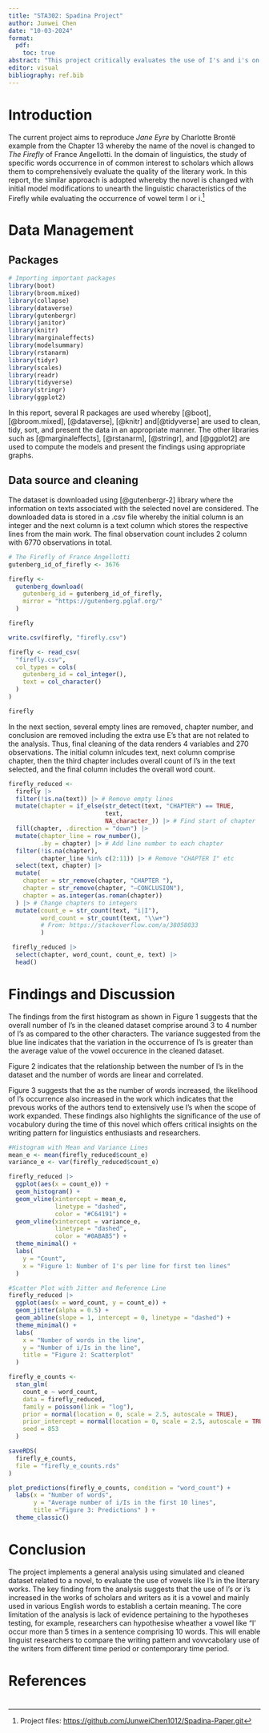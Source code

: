```yaml
---
title: "STA302: Spadina Project"
author: Junwei Chen
date: "10-03-2024"
format:
  pdf:
    toc: true
abstract: "This project critically evaluates the use of I's and i's on a simulated dataset whereby the key novel is The Firefly. The findings suggests that the as the number of words increase, the average number of times I occurs in a sentence, also increase."
editor: visual
bibliography: ref.bib
---
```


\newpage

# Introduction

The current project aims to reproduce *Jane Eyre* by Charlotte Brontë example from the Chapter 13 whereby the name of the novel is changed to *The Firefly* of France Angellotti. In the domain of linguistics, the study of specific words occurrence in of common interest to scholars which allows them to comprehensively evaluate the quality of the literary work. In this report, the similar approach is adopted whereby the novel is changed with initial model modifications to unearth the linguistic characteristics of the Firefly while evaluating the occurrence of vowel term I or i.[^1]

[^1]: Project files: <https://github.com/JunweiChen1012/Spadina-Paper.git>

# Data Management

## Packages

```r
# Importing important packages
library(boot)
library(broom.mixed)
library(collapse)
library(dataverse)
library(gutenbergr)
library(janitor)
library(knitr)
library(marginaleffects)
library(modelsummary)
library(rstanarm)
library(tidyr)
library(scales)
library(readr)
library(tidyverse)
library(stringr)
library(ggplot2)
```

In this report, several R packages are used whereby [@boot], [@broom.mixed], [@dataverse], [@knitr] and[@tidyverse] are used to clean, tidy, sort, and present the data in an appropriate manner. The other libraries such as [@marginaleffects], [@rstanarm], [@stringr], and [@ggplot2] are used to compute the models and present the findings using appropriate graphs.

## Data source and cleaning

The dataset is downloaded using [@gutenbergr-2] library where the information on texts associated with the selected novel are considered. The downloaded data is stored in a .csv file whereby the initial column is an integer and the next column is a text column which stores the respective lines from the main work. The final observation count includes 2 column with 6770 observations in total.

```r
# The Firefly of France Angellotti
gutenberg_id_of_firefly <- 3676

firefly <-
  gutenberg_download(
    gutenberg_id = gutenberg_id_of_firefly,
    mirror = "https://gutenberg.pglaf.org/"
  )

firefly

write.csv(firefly, "firefly.csv")
```

```r
firefly <- read_csv(
  "firefly.csv",
  col_types = cols(
    gutenberg_id = col_integer(),
    text = col_character()
  )
)

firefly
```

In the next section, several empty lines are removed, chapter number, and conclusion are removed including the extra use E's that are not related to the analysis. Thus, final cleaning of the data renders 4 variables and 270 observations. The initial column inlcudes text, next column comprise chapter, then the third chapter includes overall count of I's in the text selected, and the final column includes the overall word count.

```r
firefly_reduced <-
  firefly |>
  filter(!is.na(text)) |> # Remove empty lines
  mutate(chapter = if_else(str_detect(text, "CHAPTER") == TRUE,
                           text,
                           NA_character_)) |> # Find start of chapter
  fill(chapter, .direction = "down") |> 
  mutate(chapter_line = row_number(), 
         .by = chapter) |> # Add line number to each chapter
  filter(!is.na(chapter), 
         chapter_line %in% c(2:11)) |> # Remove "CHAPTER I" etc
  select(text, chapter) |>
  mutate(
    chapter = str_remove(chapter, "CHAPTER "),
    chapter = str_remove(chapter, "—CONCLUSION"),
    chapter = as.integer(as.roman(chapter))
  ) |> # Change chapters to integers
  mutate(count_e = str_count(text, "i|I"),
         word_count = str_count(text, "\\w+")
         # From: https://stackoverflow.com/a/38058033
         ) 

```

```r
 firefly_reduced |>
  select(chapter, word_count, count_e, text) |>
  head()
```

# Findings and Discussion

The findings from the first histogram as shown in Figure 1 suggests that the overall number of I's in the cleaned dataset comprise around 3 to 4 number of I's as compared to the other characters. The variance suggested from the blue line indicates that the variation in the occurrence of I's is greater than the average value of the vowel occurence in the cleaned dataset.

Figure 2 indicates that the relationship between the number of I's in the dataset and the number of words are linear and correlated.

Figure 3 suggests that the as the number of words increased, the likelihood of I's occurrence also increased in the work which indicates that the prevous works of the authors tend to extensively use I's when the scope of work expanded. These findings also highlights the significance of the use of vocabulory during the time of this novel which offers critical insights on the writing pattern for linguistics enthusiasts and researchers.

```r
#Histogram with Mean and Variance Lines
mean_e <- mean(firefly_reduced$count_e)
variance_e <- var(firefly_reduced$count_e)

firefly_reduced |>
  ggplot(aes(x = count_e)) +
  geom_histogram() +
  geom_vline(xintercept = mean_e, 
             linetype = "dashed", 
             color = "#C64191") +
  geom_vline(xintercept = variance_e, 
             linetype = "dashed", 
             color = "#0ABAB5") +
  theme_minimal() +
  labs(
    y = "Count",
    x = "Figure 1: Number of I's per line for first ten lines"
  )

```

```r
#Scatter Plot with Jitter and Reference Line
firefly_reduced |>
  ggplot(aes(x = word_count, y = count_e)) +
  geom_jitter(alpha = 0.5) +
  geom_abline(slope = 1, intercept = 0, linetype = "dashed") +
  theme_minimal() +
  labs(
    x = "Number of words in the line",
    y = "Number of i/Is in the line",
    title = "Figure 2: Scatterplot"
  )

```

```r
firefly_e_counts <-
  stan_glm(
    count_e ~ word_count,
    data = firefly_reduced,
    family = poisson(link = "log"),
    prior = normal(location = 0, scale = 2.5, autoscale = TRUE),
    prior_intercept = normal(location = 0, scale = 2.5, autoscale = TRUE),
    seed = 853
  )

saveRDS(
  firefly_e_counts,
  file = "firefly_e_counts.rds"
)
```

```r
plot_predictions(firefly_e_counts, condition = "word_count") +
  labs(x = "Number of words",
       y = "Average number of i/Is in the first 10 lines",
       title ="Figure 3: Predictions" ) +
  theme_classic()
```

# Conclusion

The project implements a general analysis using simulated and cleaned dataset related to a novel, to evaluate the use of vowels like I's in the literary works. The key finding from the analysis suggests that the use of I's or i's increased in the works of scholars and writers as it is a vowel and mainly used in various English words to establish a certain meaning. The core limitation of the analysis is lack of evidence pertaining to the hypotheses testing, for example, researchers can hypothesise wheather a vowel like "I' occur more than 5 times in a sentence comprising 10 words. This will enable linguist researchers to compare the writing pattern and vovvcabolary use of the writers from different time period or contemporary time period.

\newpage

# References

# 

